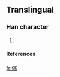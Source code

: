 ==Translingual==

===Han character===
{{Han char|rn=9|rad=人|as=12|sn=14|four=|canj=人十廿卜 (OJTY)}}

# {{defn|Han}}

====References====
{{Han ref|kx=0118.051|dkj=|dj=|hdz=|uh=348F|ud=13455|bh=|bd=}}



[[fr:㒏]]